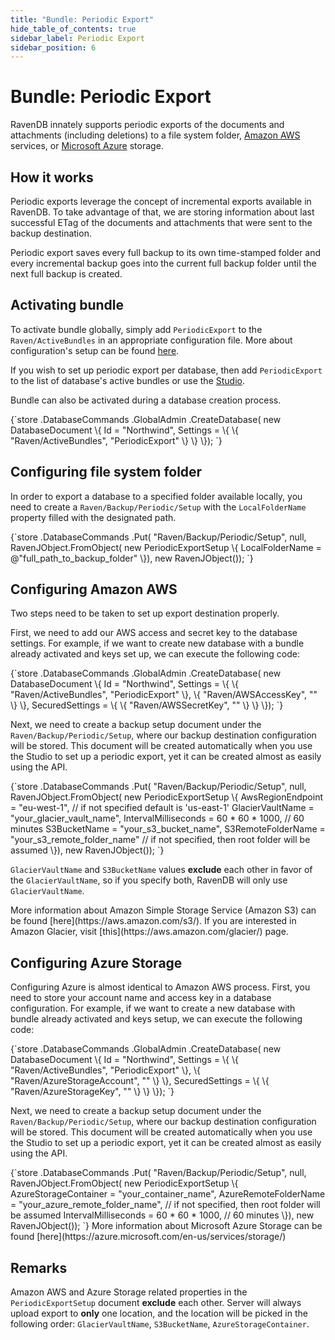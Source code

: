 ```yaml
---
title: "Bundle: Periodic Export"
hide_table_of_contents: true
sidebar_label: Periodic Export
sidebar_position: 6
---
```



# Bundle: Periodic Export

RavenDB innately supports periodic exports of the documents and attachments (including deletions) to a file system folder, [Amazon AWS](https://aws.amazon.com/) services, or [Microsoft Azure](https://azure.microsoft.com/) storage.  

## How it works

Periodic exports leverage the concept of incremental exports available in RavenDB. To take advantage of that, we are storing information about last successful ETag of the documents and attachments that were sent to the backup destination.

<Admonition type="note" title="Note" id="note" href="#note">

Periodic export saves every full backup to its own time-stamped folder and every incremental backup goes into the current full backup folder until the next full backup is created.

</Admonition>

## Activating bundle

To activate bundle globally, simply add `PeriodicExport` to the `Raven/ActiveBundles` in  an appropriate configuration file. More about configuration's setup can be found [here](../../server/configuration/configuration-options.mdx).

If you wish to set up periodic export per database, then add `PeriodicExport` to the list of database's active bundles or use the [Studio](../../studio/overview/settings/periodic-export.mdx).

Bundle can also be activated during a database creation process.

<TabItem value="periodic_backups_1" label="periodic_backups_1">
<CodeBlock language="csharp">
{`store
	.DatabaseCommands
	.GlobalAdmin
	.CreateDatabase(
		new DatabaseDocument
			\{
				Id = "Northwind", 
				Settings =
					\{
						\{ "Raven/ActiveBundles", "PeriodicExport" \}
					\}
			\});
`}
</CodeBlock>
</TabItem>

## Configuring file system folder

In order to export a database to a specified folder available locally, you need to create a `Raven/Backup/Periodic/Setup` with the `LocalFolderName` property filled with the designated path.

<TabItem value="periodic_backups_4" label="periodic_backups_4">
<CodeBlock language="csharp">
{`store
	.DatabaseCommands
	.Put(
		"Raven/Backup/Periodic/Setup",
		null,
		RavenJObject.FromObject(
			new PeriodicExportSetup
			\{
				LocalFolderName = @"full_path_to_backup_folder"
			\}),
		new RavenJObject());
`}
</CodeBlock>
</TabItem>

## Configuring Amazon AWS

Two steps need to be taken to set up export destination properly.

First, we need to add our AWS access and secret key to the database settings. For example, if we want to create new database with a bundle already activated and keys set up, we can execute the following code:

<TabItem value="periodic_backups_2" label="periodic_backups_2">
<CodeBlock language="csharp">
{`store
	.DatabaseCommands
	.GlobalAdmin
	.CreateDatabase(
		new DatabaseDocument
			\{
				Id = "Northwind",
				Settings =
					\{
						\{ "Raven/ActiveBundles", "PeriodicExport" \}, 
						\{ "Raven/AWSAccessKey", "<key_here>" \}
					\},
				SecuredSettings =
					\{
						\{ "Raven/AWSSecretKey", "<key_here>" \}
					\}
			\});
`}
</CodeBlock>
</TabItem>

Next, we need to create a backup setup document under the `Raven/Backup/Periodic/Setup`, where our backup destination configuration will be stored. This document will be created automatically when you use the Studio to set up a periodic export, yet it can be created almost as easily using the API.

<TabItem value="periodic_backups_3" label="periodic_backups_3">
<CodeBlock language="csharp">
{`store
	.DatabaseCommands
	.Put(
		"Raven/Backup/Periodic/Setup",
		null,
		RavenJObject.FromObject(
			new PeriodicExportSetup
				\{
					AwsRegionEndpoint = "eu-west-1", // if not specified default is 'us-east-1'
					GlacierVaultName = "your_glacier_vault_name",
					IntervalMilliseconds = 60 * 60 * 1000, // 60 minutes
					S3BucketName = "your_s3_bucket_name",
					S3RemoteFolderName = "your_s3_remote_folder_name" // if not specified, then root folder will be assumed
				\}),
		new RavenJObject());
`}
</CodeBlock>
</TabItem>

`GlacierVaultName` and `S3BucketName` values **exclude** each other in favor of the `GlacierVaultName`, so if you specify both, RavenDB will only use `GlacierVaultName`. 

<Admonition type="info" title="">
More information about Amazon Simple Storage Service (Amazon S3) can be found [here](https://aws.amazon.com/s3/). If you are interested in Amazon Glacier, visit [this](https://aws.amazon.com/glacier/) page.
</Admonition>

## Configuring Azure Storage

Configuring Azure is almost identical to Amazon AWS process. First, you need to store your account name and access key in a database configuration. For example, if we want to create a new database with bundle already activated and keys setup, we can execute the following code:

<TabItem value="periodic_backups_5" label="periodic_backups_5">
<CodeBlock language="csharp">
{`store
	.DatabaseCommands
	.GlobalAdmin
	.CreateDatabase(
		new DatabaseDocument
		\{
			Id = "Northwind",
			Settings =
					\{
						\{ "Raven/ActiveBundles", "PeriodicExport" \}, 
						\{ "Raven/AzureStorageAccount", "<name_here>" \}
					\},
			SecuredSettings =
				\{
					\{ "Raven/AzureStorageKey", "<key_here>" \}
				\}
		\});
`}
</CodeBlock>
</TabItem>

Next, we need to create a backup setup document under the `Raven/Backup/Periodic/Setup`, where our backup destination configuration will be stored. This document will be created automatically when you use the Studio to set up a periodic export, yet it can be created almost as easily using the API.

<TabItem value="periodic_backups_6" label="periodic_backups_6">
<CodeBlock language="csharp">
{`store
	.DatabaseCommands
	.Put(
		"Raven/Backup/Periodic/Setup",
		null,
		RavenJObject.FromObject(
			new PeriodicExportSetup
			\{
				AzureStorageContainer = "your_container_name",
				AzureRemoteFolderName = "your_azure_remote_folder_name", // if not specified, then root folder will be assumed
				IntervalMilliseconds = 60 * 60 * 1000, // 60 minutes
			\}),
		new RavenJObject());
`}
</CodeBlock>
</TabItem>

<Admonition type="info" title="">
More information about Microsoft Azure Storage can be found [here](https://azure.microsoft.com/en-us/services/storage/)
</Admonition>

## Remarks

Amazon AWS and Azure Storage related properties in the `PeriodicExportSetup` document **exclude** each other. Server will always upload export to **only** one location, and the location will be picked in the following order: `GlacierVaultName`, `S3BucketName`, `AzureStorageContainer`.
